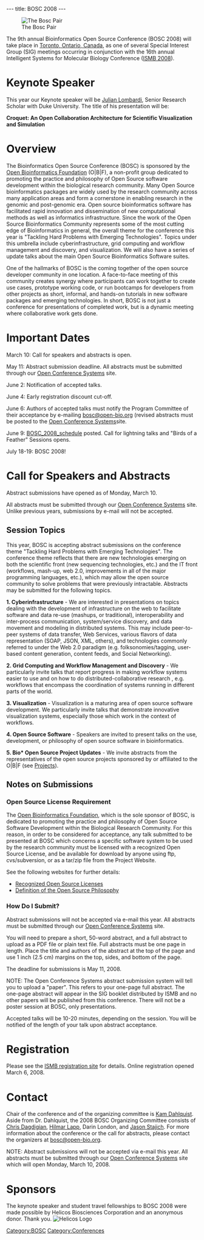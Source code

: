 ---
title: BOSC 2008
---

[[Image:Pear.png|The Bosc Pair]]

The 9th annual Bioinformatics Open Source Conference (BOSC 2008) will take place in [[wp:Toronto|Toronto, Ontario, Canada]], as one of several Special Interest Group (SIG) meetings occurring in conjunction with the 16th annual Intelligent Systems for Molecular Biology Conference ([http://www.iscb.org/ismb2008/ ISMB 2008]). 

=Keynote Speaker=
This year our Keynote speaker will be [http://en.wikipedia.org/wiki/Julian_Lombardi Julian Lombardi], Senior Research Scholar with Duke University.  The title of his presentation will be:

'''Croquet: An Open Collaboration Architecture for Scientific Visualization and Simulation'''

=Overview=
The Bioinformatics Open Source Conference (BOSC) is sponsored by the [[OBF|Open Bioinformatics Foundation]] (O|B|F), a non-profit group dedicated to promoting the practice and philosophy of Open Source software development within the biological research community. Many Open Source bioinformatics packages are widely used by the research community across many application areas and form a cornerstone in enabling research in the genomic and post-genomic era. Open source bioinformatics software has facilitated rapid innovation and dissemination of new computational methods as well as informatics infrastructure. Since the work of the Open Source Bioinformatics Community represents some of the most cutting edge of Bioinformatics in general, the overall theme for the conference this year is "Tackling Hard Problems with Emerging Technologies".  Topics under this umbrella include cyberinfrastructure, grid computing and workflow management and discovery, and visualization.  We will also have a series of update talks about the main Open Source Bioinformatics Software suites. 

One of the hallmarks of BOSC is the coming together of the open source developer community in one location.  A face-to-face meeting of this community creates synergy where participants can work together to create use cases, prototype working code, or run bootcamps for developers from other projects as short, informal, and hands-on tutorials in new software packages and emerging technologies.  In short, BOSC is not just a conference for presentations of completed work, but is a dynamic meeting where collaborative work gets done.

=Important Dates=
March 10:  Call for speakers and abstracts is open.

May 11:  Abstract submission deadline.  All abstracts must be submitted through our [http://events.open-bio.org/BOSC2008/openconf.php Open Conference Systems] site.

June 2:  Notification of accepted talks.

June 4:  Early registration discount cut-off.

June 6:  Authors of accepted talks must notify the Program Committee of their acceptance by e-mailing [mailto:bosc%40open-bio%2eorg bosc&#64;open-bio&#46;org] (revised abstracts must be posted to the [http://events.open-bio.org/BOSC2008/openconf.php Open Conference Systems]site.

June 9:  [[BOSC_2008_schedule]] posted.  Call for lightning talks and "Birds of a Feather" Sessions opens.

July 18-19:  BOSC 2008!

=Call for Speakers and Abstracts=
Abstract submissions have opened as of Monday, March 10.

All abstracts must be submitted through our [http://events.open-bio.org/BOSC2008/openconf.php Open Conference Systems] site. Unlike previous years, submissions by e-mail will not be accepted.

==Session Topics==

This year, BOSC is accepting abstract submissions on the conference theme "Tackling Hard Problems with Emerging Technologies".  The conference theme reflects that there are new technologies emerging on both the scientific front (new sequencing technologies, etc.) and the IT front (workflows, mash-up, web 2.0, improvements in all of the major programming languages, etc.), which may allow the open source community to solve problems that were previously intractable.  Abstracts may be submitted for the following topics.

'''1.  Cyberinfrastructure''' -   We are interested in presentations on topics dealing with the development of infrastructure on the web to facilitate software and data re-use (mashups, or traditional), interoperability and inter-process communication, system/service discovery, and data movement and modeling in distributed systems.  This may include peer-to-peer systems of data transfer, Web Services, various flavors of data representation (SOAP, JSON, XML, others), and technologies commonly referred to under the Web 2.0 paradigm (e.g. folksonomies/tagging, user-based content generation, content feeds, and Social Networking).

'''2.  Grid Computing and Workflow Management and Discovery''' - We particularly invite talks that report progress in making workflow systems easier to use and on how to do distributed-collaborative research , e.g. workflows that encompass the coordination of systems running in different parts of the world.

'''3.  Visualization''' - Visualization is a maturing area of open source software development.  We particularly invite talks that demonstrate innovative visualization systems, especially those which work in the context of workflows.

'''4.  Open Source Software''' - Speakers are invited to present talks on the use, development, or philosophy of open source software in bioinformatics. 

'''5.  Bio* Open Source Project Updates''' - We invite abstracts from the representatives of the open source projects sponsored by or affiliated to the O|B|F (see [[Projects|Projects]]).

==Notes on Submissions==
===Open Source License Requirement===

The [[OBF|Open Bioinformatics Foundation]], which is the sole sponsor of BOSC, is dedicated to promoting the practice and philosophy of Open Source Software Development within the Biological Research Community. For this reason, in order to be considered for acceptance, any talk submitted to be presented at BOSC which concerns a specific software system to be used by the research community must be licensed with a recognized Open Source License, and be available for download by anyone using ftp, cvs/subversion, or as a tar/zip file from the Project Website.

See the following websites for further details:
* [http://www.opensource.org/licenses/ Recognized Open Source Licenses]
* [http://www.opensource.org/docs/definition.php Definition of the Open Source Philosophy]

===How Do I Submit?===
Abstract submissions will not be accepted via e-mail this year.  All abstracts must be submitted through our [http://events.open-bio.org/BOSC2008/openconf.php Open Conference Systems] site.

You will need to prepare a short, 50-word abstract, and a full abstract to upload as a PDF file or plain text file.  Full abstracts must be one page in length.  Place the title and authors of the abstract at the top of the page and use 1 inch (2.5 cm) margins on the top, sides, and bottom of the page.

The deadline for submissions is May 11, 2008.

NOTE: The Open Conference Systems abstract submission system will tell you to upload a "paper". This refers to your one-page full abstract. The one-page abstract will appear in the SIG booklet distributed by ISMB and no other papers will be published from this conference. There will not be a poster session at BOSC, only presentations.

Accepted talks will be 10-20 minutes, depending on the session. You will be notified of the length of your talk upon abstract acceptance.

=Registration=

Please see the [http://www.iscb.org/ismb2008/registration.php ISMB registration site] for details.  Online registration opened March 6, 2008.

=Contact=

Chair of the conference and of the organizing committee is [http://myweb.lmu.edu/kdahlqui/ Kam Dahlquist]. Aside from Dr. Dahlquist, the 2008 BOSC Organizing Committee consists of [http://www.bioperl.org/wiki/Chris_Dagdigian Chris Dagdigian], [http://www.bioperl.org/wiki/Hilmar_Lapp Hilmar Lapp], Darin London, and [http://www.bioperl.org/wiki/Jason_Stajich Jason Stajich]. For more information about the conference or the call for abstracts, please contact the organizers at [mailto:bosc%40open-bio%2eorg bosc&#64;open-bio&#46;org].

NOTE:  Abstract submissions will not be accepted via e-mail this year.  All abstracts must be submitted through our [http://events.open-bio.org/BOSC2008/openconf.php Open Conference Systems] site which will open Monday, March 10, 2008.

=Sponsors=

The keynote speaker and student travel fellowships to BOSC 2008 were made possible by Helicos Biosciences Corporation and an anonymous donor. Thank you. 
[[Image:Helicos_Logo.jpg|Helicos Logo]] 

[[Category:BOSC]] [[Category:Conferences]]